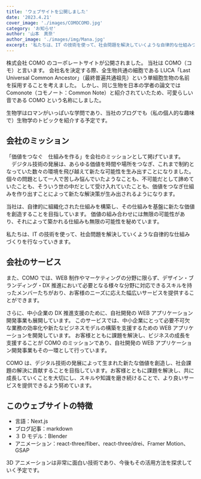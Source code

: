 ---
title: 'ウェブサイトを公開しました'
date: '2023.4.21'
cover_image: './images/COMOCOMO.jpg'
category: 'お知らせ'
author: '山本　真奈'
author_image: './images/img/Mana.jpg'
excerpt: '私たちは、IT の技術を使って、社会問題を解決していくような自律的な仕組みづくりを行なっていきます。'
---

株式会社 COMO のコーポレートサイトが公開されました。
当社は COMO（コモ）と言います。
会社名を決定する際、全生物共通の細胞である LUCA「Last Universal Common Ancestor」（最終普遍共通祖先）という単細胞生物の名前を採用することを考えました。
しかし、同じ生物を日本の学者の論文では Comonote（コモノート：Common Note）と紹介されていたため、可愛らしい音である COMO という名称にしました。

生物学はロマンがいっぱいな学問であり、当社のブログでも（私の個人的な趣味で）生物学のトピックを紹介する予定です。

## 会社のミッション

「価値をつなぐ　仕組みを作る」を会社のミッションとして掲げています。
　デジタル技術の発展は、あらゆる価値を時間や場所をつなぎ、これまで制約となっていた数々の環境を飛び越えて新たな可能性を生み出すことになりました。個々の問題として一人で苦しみ悩んでいたようなことも、不可能だとして諦めていたことも、そういう世の中だとして受け入れていたことも、価値をつなぎ仕組みを作り出すことによって新たな解決策が生み出されるようになります。

当社は、自律的に組織化された仕組みを構築し、その仕組みを基盤に新たな価値を創造することを目指しています。
価値の組み合わせには無限の可能性があり、それによって築かれる仕組みも無限の可能性を秘めています。

私たちは、IT の技術を使って、社会問題を解決していくような自律的な仕組みづくりを行なっていきます。

## 会社のサービス

また、COMO では、WEB 制作やマーケティングの分野に限らず、デザイン・ブランディング・DX 推進において必要となる様々な分野に対応できるスキルを持ったメンバーたちがおり、お客様のニーズに応えた幅広いサービスを提供することができます。

さらに、中小企業の DX 推進支援のために、自社開発の WEB アプリケーション開発事業も展開しています。
このサービスでは、中小企業にとって必要不可欠な業務の効率化や新たなビジネスモデルの構築を支援するための WEB アプリケーションを開発しています。
お客様とともに課題を解決し、ビジネスの成長を支援することが COMO のミッションであり、自社開発の WEB アプリケーション開発事業もその一環として行っています。

COMO は、デジタル技術の発展によって生まれた新たな価値を創造し、社会課題の解決に貢献することを目指しています。お客様とともに課題を解決し、共に成長していくことを大切にし、スキルや知識を磨き続けることで、より良いサービスを提供できるよう努めています。

## このウェブサイトの特徴

- 言語：Next.js
- ブログ記事：markdown
- ３ D モデル：Blender
- アニメーション：react-three/fiber、react-three/drei、Framer Motion、GSAP

3D アニメーションは非常に面白い技術であり、今後もその活用方法を探求していく予定です。
